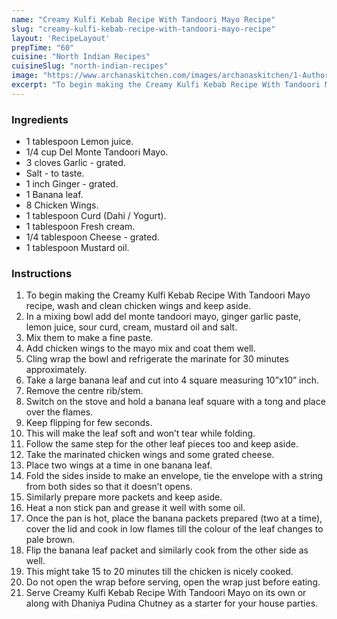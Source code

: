 ---
name: "Creamy Kulfi Kebab Recipe With Tandoori Mayo Recipe"
slug: "creamy-kulfi-kebab-recipe-with-tandoori-mayo-recipe"
layout: 'RecipeLayout'
prepTime: "60"
cuisine: "North Indian Recipes"
cuisineSlug: "north-indian-recipes"
image: "https://www.archanaskitchen.com/images/archanaskitchen/1-Author/admin/Creamy_Kulfi_Kebab_Recipe_with_Tandoori_Mayo.jpg"
excerpt: "To begin making the Creamy Kulfi Kebab Recipe With Tandoori Mayo recipe, wash and clean chicken wings and keep aside"
---

### Ingredients

- 1 tablespoon Lemon juice.
- 1/4 cup Del Monte Tandoori Mayo.
- 3 cloves Garlic - grated.
- Salt - to taste.
- 1 inch Ginger - grated.
- 1 Banana leaf.
- 8 Chicken Wings.
- 1 tablespoon Curd (Dahi / Yogurt).
- 1 tablespoon Fresh cream.
- 1/4 tablespoon Cheese - grated.
- 1 tablespoon Mustard oil.

### Instructions

1. To begin making the Creamy Kulfi Kebab Recipe With Tandoori Mayo recipe, wash and clean chicken wings and keep aside.
1. In a mixing bowl add del monte tandoori mayo, ginger garlic paste, lemon juice, sour curd, cream, mustard oil and salt.
1. Mix them to make a fine paste.
1. Add chicken wings to the mayo mix and coat them well.
1. Cling wrap the bowl and refrigerate the marinate for 30 minutes approximately.
1. Take a large banana leaf and cut into 4 square measuring 10”x10” inch.
1. Remove the centre rib/stem.
1. Switch on the stove and hold a banana leaf square with a tong and place over the flames.
1. Keep flipping for few seconds.
1. This will make the leaf soft and won’t tear while folding.
1. Follow the same step for the other leaf pieces too and keep aside.
1. Take the marinated chicken wings and some grated cheese.
1. Place two wings at a time in one banana leaf.
1. Fold the sides inside to make an envelope, tie the envelope with a string from both sides so that it doesn’t opens.
1. Similarly prepare more packets and keep aside.
1. Heat a non stick pan and grease it well with some oil.
1. Once the pan is hot, place the banana packets prepared (two at a time), cover the lid and cook in low flames till the colour of the leaf changes to pale brown.
1. Flip the banana leaf packet and similarly cook from the other side as well.
1. This might take 15 to 20 minutes till the chicken is nicely cooked.
1. Do not open the wrap before serving, open the wrap just before eating.
1. Serve Creamy Kulfi Kebab Recipe With Tandoori Mayo on its own or along with Dhaniya Pudina Chutney as a starter for your house parties.
